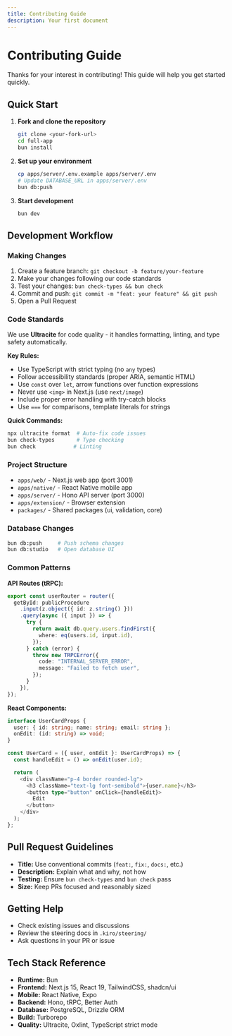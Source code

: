 ---
title: Contributing Guide
description: Your first document
---

# Contributing Guide

Thanks for your interest in contributing! This guide will help you get started quickly.

## Quick Start

1. **Fork and clone the repository**

   ```bash
   git clone <your-fork-url>
   cd full-app
   bun install
   ```

2. **Set up your environment**

   ```bash
   cp apps/server/.env.example apps/server/.env
   # Update DATABASE_URL in apps/server/.env
   bun db:push
   ```

3. **Start development**
   ```bash
   bun dev
   ```

## Development Workflow

### Making Changes

1. Create a feature branch: `git checkout -b feature/your-feature`
2. Make your changes following our code standards
3. Test your changes: `bun check-types && bun check`
4. Commit and push: `git commit -m "feat: your feature" && git push`
5. Open a Pull Request

### Code Standards

We use **Ultracite** for code quality - it handles formatting, linting, and type safety automatically.

**Key Rules:**

- Use TypeScript with strict typing (no `any` types)
- Follow accessibility standards (proper ARIA, semantic HTML)
- Use `const` over `let`, arrow functions over function expressions
- Never use `<img>` in Next.js (use `next/image`)
- Include proper error handling with try-catch blocks
- Use `===` for comparisons, template literals for strings

**Quick Commands:**

```bash
npx ultracite format  # Auto-fix code issues
bun check-types       # Type checking
bun check            # Linting
```

### Project Structure

- `apps/web/` - Next.js web app (port 3001)
- `apps/native/` - React Native mobile app
- `apps/server/` - Hono API server (port 3000)
- `apps/extension/` - Browser extension
- `packages/` - Shared packages (ui, validation, core)

### Database Changes

```bash
bun db:push     # Push schema changes
bun db:studio   # Open database UI
```

### Common Patterns

**API Routes (tRPC):**

```typescript
export const userRouter = router({
  getById: publicProcedure
    .input(z.object({ id: z.string() }))
    .query(async ({ input }) => {
      try {
        return await db.query.users.findFirst({
          where: eq(users.id, input.id),
        });
      } catch (error) {
        throw new TRPCError({
          code: "INTERNAL_SERVER_ERROR",
          message: "Failed to fetch user",
        });
      }
    }),
});
```

**React Components:**

```typescript
interface UserCardProps {
  user: { id: string; name: string; email: string };
  onEdit: (id: string) => void;
}

const UserCard = ({ user, onEdit }: UserCardProps) => {
  const handleEdit = () => onEdit(user.id);

  return (
    <div className="p-4 border rounded-lg">
      <h3 className="text-lg font-semibold">{user.name}</h3>
      <button type="button" onClick={handleEdit}>
        Edit
      </button>
    </div>
  );
};
```

## Pull Request Guidelines

- **Title:** Use conventional commits (`feat:`, `fix:`, `docs:`, etc.)
- **Description:** Explain what and why, not how
- **Testing:** Ensure `bun check-types` and `bun check` pass
- **Size:** Keep PRs focused and reasonably sized

## Getting Help

- Check existing issues and discussions
- Review the steering docs in `.kiro/steering/`
- Ask questions in your PR or issue

## Tech Stack Reference

- **Runtime:** Bun
- **Frontend:** Next.js 15, React 19, TailwindCSS, shadcn/ui
- **Mobile:** React Native, Expo
- **Backend:** Hono, tRPC, Better Auth
- **Database:** PostgreSQL, Drizzle ORM
- **Build:** Turborepo
- **Quality:** Ultracite, Oxlint, TypeScript strict mode
